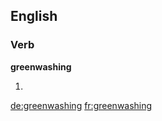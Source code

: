 ==English==

===Verb===
'''greenwashing'''

# {{present participle of|greenwash}}

[[de:greenwashing]]
[[fr:greenwashing]]
